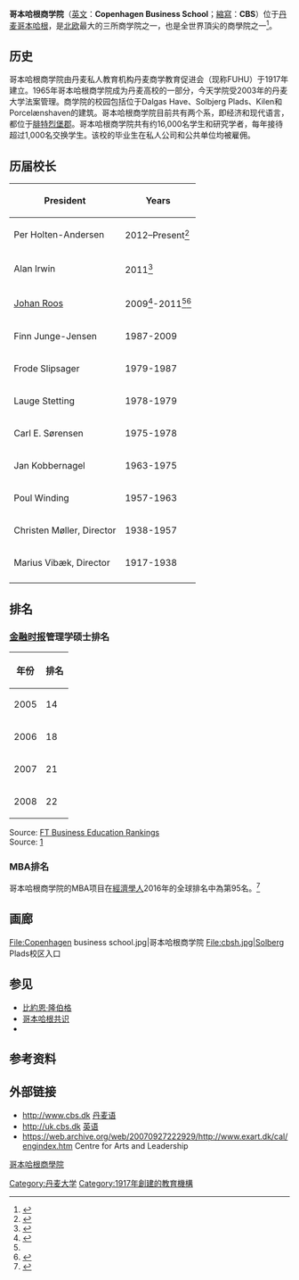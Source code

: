 {{Infobox university
| name              = 哥本哈根商学院<br>Copenhagen Business School
| native_name       = Handelshøjskolen i København
| image_size        =
| caption           = CBS Logo
| latin_name        =
| motto             = Where University Means Business
| mottoeng          =
| established       = 1917
| closed            =
| type              = [[公立大学|公立大学]]
| affiliation       =
| endowment         =
| budget            = 1.74亿欧元
| rector            =
| officer_in_charge =
| chairman          = Peter Schütze
| chancellor        =
| president         = Per Holten-Andersen
| vice-president    =
| superintendent    =
| provost           =
| vice_chancellor   =
| principal         =
| dean              = Peter Møllgaard and Jan Molin
| director          = Peter Jonasson Pedersen
| head_label        =
| head              =
| academic_staff    = 673 (全职), 874 (兼职)
| administrative_staff  = 649
| students          = 22,829 (4,292 留学生)
| undergrad         =
| postgrad          =
| doctoral          = 224
| city              = [[腓特烈斯贝|腓特烈斯贝]]<br>[[哥本哈根|哥本哈根]]
| state             =
| province          =
| country           = [[丹麦|丹麦]]
| coor              =
| campus            = Solbjerg Plads (primary), <br />Dalgas Have,<br />Kilen (The Wedge)<br />Flintholm and<br />Porcelænshaven
| former_names      =
| free_label        =
| free              =
| athletics         =
| colours           =
| sports            = CBS Sport
| mascot            =
| affiliations      = [[European_Quality_Improvement_System|EQUIS]]<br />[[The_Association_to_Advance_Collegiate_Schools_of_Business|AACSB]]<br />[[Association_of_MBAs|AMBA]]<br />[[Community_of_European_Management_Schools_and_International_Companies|CEMS]]<br />[[Partnership_in_International_Management|PIM]]
| website           = [http://www.cbs.dk/en www.cbs.dk]
| logo              = [[File:Cbs_logo_horizontal_3lines_blue_rgb.png|200px]]
| footnotes         =
| image_name        = Logo CopenhagenBusinessSchool.svg
| colors            = {{Color box|#4967AA}} CBS Blue
}}

'''哥本哈根商学院'''（[[英文|英文]]：'''Copenhagen Business School'''；[[縮寫|縮寫]]：'''CBS'''）位于[[丹麦|丹麦]][[哥本哈根|哥本哈根]]，是[[北欧|北欧]]最大的三所商学院之一，也是全世界頂尖的商學院之一<ref>{{Cite web |url=http://www.cbs.dk/en/the-press/news/cbs-ranks-no-10-in-the-world |title=存档副本 |accessdate=2017-05-06 |archive-date=2020-09-21 |archive-url=https://web.archive.org/web/20200921163918/https://www.cbs.dk/en/the-press/news/cbs-ranks-no-10-in-the-world |dead-url=no }}</ref>。

== 历史 ==
哥本哈根商学院由丹麦私人教育机构丹麦商学教育促进会（现称FUHU）于1917年建立。1965年哥本哈根商学院成为丹麦高校的一部分，今天学院受2003年的丹麦大学法案管理。商学院的校园包括位于Dalgas Have、Solbjerg Plads、Kilen和Porcelænshaven的建筑。哥本哈根商学院目前共有两个系，即经济和现代语言，都位于[[腓特烈堡郡|腓特烈堡郡]]。哥本哈根商学院共有约16,000名学生和研究学者，每年接待超过1,000名交换学生。该校的毕业生在私人公司和公共单位均被雇佣。

== 历届校长 ==
{| class="wikitable"
|-
! President
! Years
|-
| Per Holten-Andersen
| 2012–Present<ref>{{cite web |url= http://www.cbs.dk/en/News-Press/News/2011/Oktober/Per-Holten-Andersen-appointed-new-president-of-CBS |title= Per Holten-Andersen appointed new president of CBS |author=  |date= 28 October 2011 |work=  |publisher= Copenhagen Business School |accessdate= 2012-04-14 |archive-date= 2012-11-21 |archive-url= https://web.archive.org/web/20121121051813/http://www.cbs.dk/en/News-Press/News/2011/Oktober/Per-Holten-Andersen-appointed-new-president-of-CBS |dead-url= no }}</ref>
|-
| Alan Irwin
| 2011<ref name="Copenhagen Business School">{{cite web |url= http://www.cbs.dk/en/News-Press/News/2011/Marts/CBS-initiates-negotiations-with-Johan-Roos-regarding-his-departure-as-president-of-CBS |title= CBS initiates negotiations with Johan Roos regarding his departure as president of CBS |author=  |date= 27 March 2011 |work=  |publisher= Copenhagen Business School |accessdate= 2012-04-14 |archive-date= 2011-09-20 |archive-url= https://web.archive.org/web/20110920161717/http://www.cbs.dk/en/News-Press/News/2011/Marts/CBS-initiates-negotiations-with-Johan-Roos-regarding-his-departure-as-president-of-CBS |dead-url= no }}</ref>
|-
| [[Johan_Roos|Johan Roos]]
| 2009<ref>{{cite web|url= http://www.cbs.dk/en/News-Press/News/2008/December/Johan-Roos-appointed-new-president-at-CBS/%28language%29/eng-GB |title= Johan Roos appointed new president at CBS |author= |date=1 December 2008 |work= |publisher=Copenhagen Business School |accessdate=2012-04-14}}</ref>-2011<ref name="Copenhagen Business School"/><ref>{{cite web|url= http://www.ft.com/intl/cms/s/2/694f2474-5950-11e0-bc39-00144feab49a.html#axzz1s33wSBS9 |title= Copenhagen Business School fires Johan Roos |author=Della Bradshaw |date=28 March 2011 |work= |publisher=Financial Times |accessdate=2012-04-14}}</ref>
|-
| Finn Junge-Jensen
| 1987-2009
|-
| Frode Slipsager
| 1979-1987
|-
| Lauge Stetting
| 1978-1979
|-
| Carl E. Sørensen
| 1975-1978
|-
| Jan Kobbernagel
| 1963-1975
|-
| Poul Winding
| 1957-1963
|-
| Christen Møller, Director
| 1938-1957
|-
| Marius Vibæk, Director
| 1917-1938
|-
|}

== 排名 ==
=== [[金融时报_(英国)|金融时报]]管理学硕士排名 ===
{| class="wikitable"
|-
! 年份
! 排名
|-
! 2005
| 14
|-
! 2006
| 18
|-
! 2007
| 21
|-
! 2008
| 22
|}
Source: [http://www.ft.com/businesseducation/mba FT Business Education Rankings]{{Wayback|url=http://www.ft.com/businesseducation/mba |date=20120514084359 }}<br />
Source: [http://rankings.ft.com/masters-in-management]{{Wayback|url=http://rankings.ft.com/masters-in-management |date=20081015080559 }}

=== MBA排名 ===
哥本哈根商学院的MBA项目在[[經濟學人|經濟學人]]2016年的全球排名中為第95名。<ref>{{Cite web |url=http://www.economist.com/whichmba/copenhagen-business-school/2016 |title=存档副本 |accessdate=2017-05-06 |archive-date=2019-06-12 |archive-url=https://web.archive.org/web/20190612021154/https://www.economist.com/whichmba/copenhagen-business-school/2016 |dead-url=no }}</ref>

== 画廊 ==
<gallery>
File:Copenhagen business school.jpg|哥本哈根商学院
File:cbsh.jpg|Solberg Plads校区入口
</gallery>

== 参见 ==
* [[比約恩·隆伯格|比約恩·隆伯格]] 
* [[哥本哈根共识|哥本哈根共识]]
* {{tsl|en|Offshoring Research Network}}

==参考资料==
{{refs}}

== 外部链接 ==
* http://www.cbs.dk{{Wayback|url=http://www.cbs.dk/ |date=20201116175935 }} [[丹麦语|丹麦语]]
* http://uk.cbs.dk{{Wayback|url=http://uk.cbs.dk/ |date=20110309042733 }} [[英语|英语]]
* https://web.archive.org/web/20070927222929/http://www.exart.dk/cal/engindex.htm Centre for Arts and Leadership

{{coord|55|40|53.85|N|12|31|47.04|E|source:dawiki_region:DK_type:landmark|display=title}}
{{全球管理教育聯盟}}
{{丹麦大学}}
{{normdaten}}

[[Category:丹麦大学|Category:丹麦大学]]
[[分類:哥本哈根商學院|]]
[[Category:1917年創建的教育機構|Category:1917年創建的教育機構]]